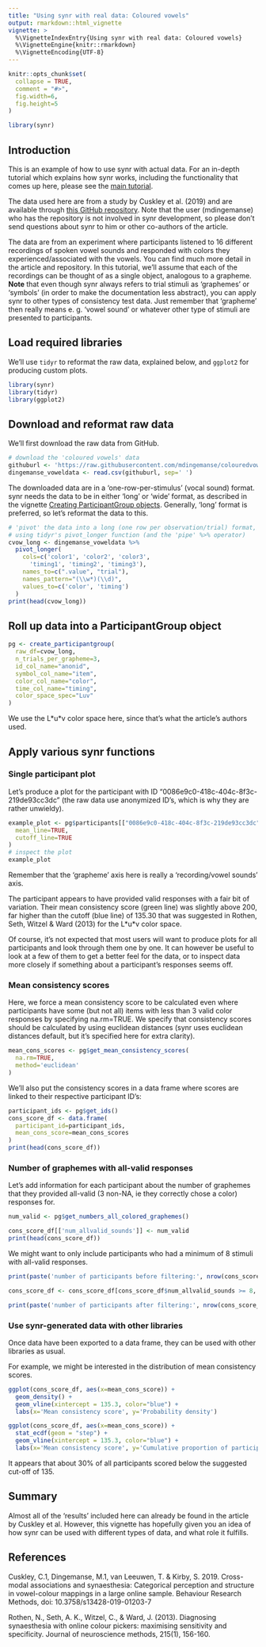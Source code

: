 ```yaml
---
title: "Using synr with real data: Coloured vowels"
output: rmarkdown::html_vignette
vignette: >
  %\VignetteIndexEntry{Using synr with real data: Coloured vowels}
  %\VignetteEngine{knitr::rmarkdown}
  %\VignetteEncoding{UTF-8}
---
```


```r
knitr::opts_chunk$set(
  collapse = TRUE,
  comment = "#>",
  fig.width=6, 
  fig.height=5
)
```

```r
library(synr)
```
## Introduction
This is an example of how to use synr with actual data. For an in-depth tutorial which explains how synr works, including the functionality that comes up here, please see the [main tutorial](synr-tutorial.html).

The data used here are from a study by Cuskley et al. (2019) and are available through [this GitHub repository](https://github.com/mdingemanse/colouredvowels). Note that the user (mdingemanse) who has the repository is not involved in synr development, so please don't send questions about synr to him or other co-authors of the article.

The data are from an experiment where participants listened to 16 different recordings of spoken vowel sounds and responded with colors they experienced/associated with the vowels. You can find much more detail in the article and repository. In this tutorial, we'll assume that each of the recordings can be thought of as a single object, analogous to a grapheme. __Note__ that even though synr always refers to trial stimuli as 'graphemes' or 'symbols' (in order to make the documentation less abstract), you can apply synr to other types of consistency test data. Just remember that 'grapheme' then really means e. g. 'vowel sound' or whatever other type of stimuli are presented to participants.

## Load required libraries
We'll use `tidyr` to reformat the raw data, explained below, and `ggplot2` for producing custom plots. 

```r
library(synr)
library(tidyr)
library(ggplot2)
```

## Download and reformat raw data
We'll first download the raw data from GitHub.
```r
# download the 'coloured vowels' data
githuburl <- 'https://raw.githubusercontent.com/mdingemanse/colouredvowels/master/BRM_colouredvowels_voweldata.csv'
dingemanse_voweldata <- read.csv(githuburl, sep=' ')
```

The downloaded data are in a 'one-row-per-stimulus' (vocal sound) format. synr needs the data to be in either 'long' or 'wide' format, as described in the vignette [Creating ParticipantGroup objects](synr-creategroup-with-long-format.html). Generally, 'long' format is preferred, so let's reformat the data to this.

```r
# 'pivot' the data into a long (one row per observation/trial) format,
# using tidyr's pivot_longer function (and the 'pipe' %>% operator)
cvow_long <- dingemanse_voweldata %>% 
  pivot_longer(
    cols=c('color1', 'color2', 'color3',
      'timing1', 'timing2', 'timing3'),
    names_to=c(".value", "trial"),
    names_pattern="(\\w*)(\\d)",
    values_to=c('color', 'timing')
  )
print(head(cvow_long))
```
## Roll up data into a ParticipantGroup object
```r
pg <- create_participantgroup(
  raw_df=cvow_long,
  n_trials_per_grapheme=3,
  id_col_name="anonid",
  symbol_col_name="item",
  color_col_name="color",
  time_col_name="timing",
  color_space_spec="Luv"
)
```
We use the L\*u\*v color space here, since that's what the article's authors used.

## Apply various synr functions

### Single participant plot
Let's produce a plot for the participant with ID "0086e9c0-418c-404c-8f3c-219de93cc3dc" (the raw data use anonymized ID's, which is why they are rather unwieldy).

```r
example_plot <- pg$participants[["0086e9c0-418c-404c-8f3c-219de93cc3dc"]]$get_plot(
  mean_line=TRUE,
  cutoff_line=TRUE
)
# inspect the plot
example_plot
```
Remember that the 'grapheme' axis here is really a 'recording/vowel sounds' axis.

The participant appears to have provided valid responses with a fair bit of variation. Their mean consistency score (green line) was slightly above 200, far higher than the cutoff (blue line) of 135.30 that was suggested in Rothen, Seth, Witzel & Ward (2013) for the L\*u\*v color space.

Of course, it's not expected that most users will want to produce plots for all participants and look through them one by one. It can however be useful to look at a few of them to get a better feel for the data, or to inspect data more closely if something about a participant's responses seems off.

### Mean consistency scores
Here, we force a mean consistency score to be calculated even where participants have some (but not all) items with less than 3 valid color responses by specifying na.rm=TRUE. We specify that consistency scores should be calculated by using euclidean distances (synr uses euclidean distances default, but it's specified here for extra clarity).

```r
mean_cons_scores <- pg$get_mean_consistency_scores(
  na.rm=TRUE, 
  method='euclidean'
)
```

We'll also put the consistency scores in a data frame where scores are linked to their respective participant ID's:

```r
participant_ids <- pg$get_ids()
cons_score_df <- data.frame(
  participant_id=participant_ids, 
  mean_cons_score=mean_cons_scores
)
print(head(cons_score_df))
```

### Number of graphemes with all-valid responses
Let's add information for each participant about the number of graphemes that they provided all-valid (3 non-NA, ie they correctly chose a color) responses for.

```r
num_valid <- pg$get_numbers_all_colored_graphemes()

cons_score_df[['num_allvalid_sounds']] <- num_valid
print(head(cons_score_df))
```
We might want to only include participants who had a minimum of 8 stimuli with all-valid responses.

```r
print(paste('number of participants before filtering:', nrow(cons_score_df)))

cons_score_df <- cons_score_df[cons_score_df$num_allvalid_sounds >= 8, ]

print(paste('number of participants after filtering:', nrow(cons_score_df)))
```

### Use synr-generated data with other libraries
Once data have been exported to a data frame, they can be used with other libraries as usual.

For example, we might be interested in the distribution of mean consistency scores.
```r
ggplot(cons_score_df, aes(x=mean_cons_score)) +  
  geom_density() +
  geom_vline(xintercept = 135.3, color="blue") +
  labs(x='Mean consistency score', y='Probability density')
```

```r
ggplot(cons_score_df, aes(x=mean_cons_score)) +
  stat_ecdf(geom = "step") +
  geom_vline(xintercept = 135.3, color="blue") +
  labs(x='Mean consistency score', y='Cumulative proportion of participants')
```

It appears that about 30% of all participants scored below the suggested cut-off of 135.

## Summary
Almost all of the 'results' included here can already be found in the article by Cuskley et al. However, this vignette has hopefully given you an idea of how synr can be used with different types of data, and what role it fulfills.

## References
Cuskley, C.1, Dingemanse, M.1, van Leeuwen, T. & Kirby, S. 2019. Cross-modal associations and synaesthesia: Categorical perception and structure in vowel-colour mappings in a large online sample. Behaviour Research Methods, doi: 10.3758/s13428-019-01203-7

Rothen, N., Seth, A. K., Witzel, C., & Ward, J. (2013). Diagnosing synaesthesia with online colour pickers: maximising sensitivity and specificity. Journal of neuroscience methods, 215(1), 156-160.
